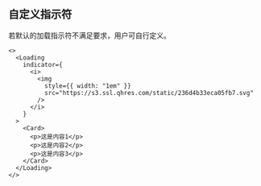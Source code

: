 ## 自定义指示符

若默认的加载指示符不满足要求，用户可自行定义。

```tsx live=true
<>
  <Loading
    indicator={
      <i>
        <img
          style={{ width: "1em" }}
          src="https://s3.ssl.qhres.com/static/236d4b33eca05fb7.svg"
        />
      </i>
    }
  >
    <Card>
      <p>这是内容1</p>
      <p>这是内容2</p>
      <p>这是内容3</p>
    </Card>
  </Loading>
</>
```
